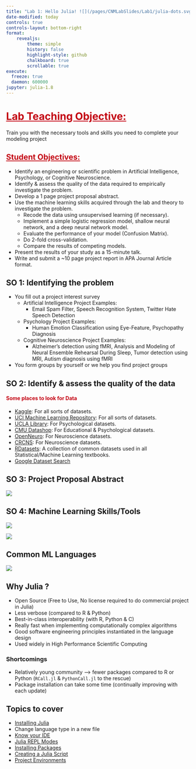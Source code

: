 ```yaml
---
title: "Lab 1: Hello Julia! ![](/pages/CNMLabSlides/Lab1/julia-dots.svg){width=5%}"
date-modified: today
controls: true
controls-layout: bottom-right
format: 
    revealjs:
        theme: simple
        history: false
        highlight-style: github
        chalkboard: true
        scrollable: true
execute:
  freeze: true
  daemon: 600000
jupyter: julia-1.8
---
```


# <span style="color:#c30010"><u>Lab Teaching Objective: </u></span>

Train you with the necessary tools and skills you need to complete your modeling project

## <span style="color:#c30010"><u>Student Objectives: </u></span> {.smaller}
- Identify an engineering or scientific problem in Artificial Intelligence, Psychology, or Cognitive Neuroscience. 
- Identify & assess the quality of the data required to empirically investigate the problem. 
- Develop a 1 page project proposal abstract.
- Use the machine learning skills acquired through the lab and theory to investigate the problem.
    - Recode the data using unsupervised learning (if necessary).
    - Implement a simple logistic regression model, shallow neural network, and a deep neural network model.
    - Evaluate the performance of your model (Confusion Matrix). 
    - Do 2-fold cross-validation.
    - Compare the results of competing models.
- Present the results of your study as a 15-minute talk.
- Write and submit a ~10 page project report in APA Journal Article format.

## SO 1: Identifying the problem {.smaller}

- You fill out a project interest survey 
    - Artificial Intelligence Project Examples:
        - Email Spam Filter, Speech Recognition System, Twitter Hate Speech Detection
    - Psychology Project Examples:
        - Human Emotion Classification using Eye-Feature, Psychopathy Diagnosis 
    - Cognitive Neuroscience Project Examples:
        - Alzheimer's detection using fMRI, Analysis and Modeling of Neural Ensemble Rehearsal During Sleep, Tumor detection using MRI, Autism diagnosis using fMRI
- You form groups by yourself or we help you find project groups

## SO 2: Identify & assess the quality of the data {.smaller }
#### <span style="color:#c30010">Some places to look for Data</span> {.smaller}

- [Kaggle](https://www.kaggle.com/datasets): For all sorts of datasets.
- [UCI Machine Learning Repository](https://archive.ics.uci.edu/ml/datasets.php?task=cla&area=&type=&view=table): For all sorts of datasets.
- [UCLA Library](https://guides.library.ucla.edu/c.php?g=180221&p=1188487): For Psychological datasets.
- [CMU Datashop](https://pslcdatashop.web.cmu.edu): For Educational & Psychological datasets.
- [OpenNeuro](https://openneuro.org/search): For Neuroscience datasets.
- [CRCNS](https://crcns.org): For Neuroscience datasets. 
- [RDatasets](https://github.com/JuliaStats/RDatasets.jl): A collection of common datasets used in all Statistical/Machine Learning textbooks.
- [Google Dataset Search](https://datasetsearch.research.google.com) 

## SO 3: Project Proposal Abstract {.smaller}
![](/pages/CNMLabSlides/Lab1/abstract.png){fig-align="center"}

## SO 4: Machine Learning Skills/Tools 

::: {layout="[[-1], [1], [-1]]"}
::: {layout-ncol=2}
![](/pages/CNMLabSlides/Lab1/scikit.png)

![](/pages/CNMLabSlides/Lab1/cmp.png)
:::
:::

## Common ML Languages 

![](/pages/CNMLabSlides/Lab1/MLlang.png)

## Why Julia ? {.smaller}

- Open Source (Free to Use, No license required to do commercial project in Julia)
- Less verbose (compared to R & Python)
- Best-in-class interoperability (with R, Python & C)
- Really fast when implementing computationally complex algorithms
- Good software engineering principles instantiated in the language design  
- Used widely in High Performance Scientific Computing 


### Shortcomings 
- Relatively young community --> fewer packages compared to R or Python (`RCall.jl` & `PythonCall.jl` to the rescue)
- Package installation can take some time (continually improving with each update)

## Topics to cover {.smaller}

- [Installing Julia](https://coinslab.github.io/pages/juliaup-setup.html) 
- Change language type in a new file
- [Know your IDE](https://athulsudheesh.github.io/IJML/hellojulia.html#know-your-ide)
- [Julia REPL Modes](https://athulsudheesh.github.io/IJML/hellojulia.html#julia-repl) 
- [Installing Packages](https://athulsudheesh.github.io/IJML/hellojulia.html#sec-install-package)
- [Creating a Julia Script](https://athulsudheesh.github.io/IJML/hellojulia.html#sec-julia-script) 
- [Project Environments](https://athulsudheesh.github.io/IJML/hellojulia.html#project-environments)


